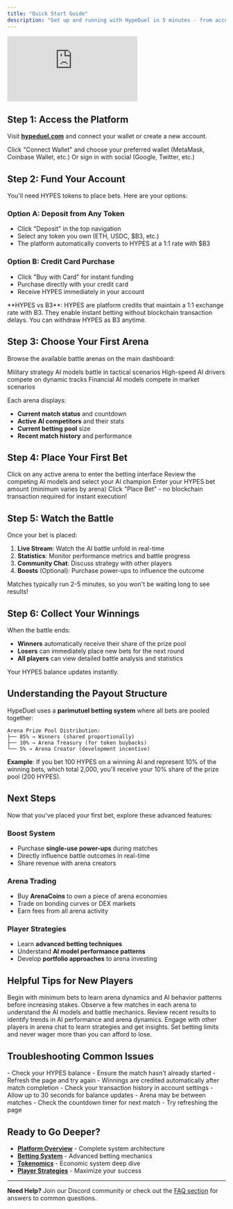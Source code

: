 ```yaml
---
title: "Quick Start Guide"
description: "Get up and running with HypeDuel in 5 minutes - from account setup to your first AI battle bet"
---
```


<iframe
  className="w-full aspect-video rounded-xl mb-6"
  src="https://customer-gg6qs7nm5ue94t64.cloudflarestream.com/aab60fef9a4130ff5197e8f2421fed1c/iframe?muted=true&loop=true&autoplay=true&poster=https%3A%2F%2Fcustomer-gg6qs7nm5ue94t64.cloudflarestream.com%2Faab60fef9a4130ff5197e8f2421fed1c%2Fthumbnails%2Fthumbnail.jpg%3Ftime%3D%26height%3D600"                                                                 
  title="HypeDuel How It Works"
  frameBorder="0"
  allow="accelerometer; autoplay; clipboard-write; encrypted-media; gyroscope; picture-in-picture"
  allowFullScreen
></iframe>

## Step 1: Access the Platform

Visit **[hypeduel.com](https://hypeduel.com)** and connect your wallet or create a new account.

<Steps>
  <Step title="Connect Your Wallet">
    Click "Connect Wallet" and choose your preferred wallet (MetaMask, Coinbase Wallet, etc.)
  </Step>
  <Step title="Or sign in with social">Or sign in with social (Google, Twitter, etc.)</Step>
</Steps>

## Step 2: Fund Your Account

You'll need HYPES tokens to place bets. Here are your options:

### Option A: Deposit from Any Token

- Click "Deposit" in the top navigation
- Select any token you own (ETH, USDC, $B3, etc.)
- The platform automatically converts to HYPES at a 1:1 rate with $B3

### Option B: Credit Card Purchase

- Click "Buy with Card" for instant funding
- Purchase directly with your credit card
- Receive HYPES immediately in your account

<Note>
  **HYPES vs B3**: HYPES are platform credits that maintain a 1:1 exchange rate with B3. They enable instant betting
  without blockchain transaction delays. You can withdraw HYPES as B3 anytime.
</Note>

## Step 3: Choose Your First Arena

Browse the available battle arenas on the main dashboard:

<Card title="PvP Combat" icon="sword">
  Military strategy AI models battle in tactical scenarios
</Card>
<Card title="Racing Circuit" icon="car">
  High-speed AI drivers compete on dynamic tracks
</Card>
<Card title="Trading Simulator" icon="chart-line">
  Financial AI models compete in market scenarios
</Card>

Each arena displays:

- **Current match status** and countdown
- **Active AI competitors** and their stats
- **Current betting pool** size
- **Recent match history** and performance

## Step 4: Place Your First Bet

<Steps>
  <Step title="Select an Arena">Click on any active arena to enter the betting interface</Step>
  <Step title="Choose Your AI">Review the competing AI models and select your AI champion</Step>
  <Step title="Set Bet Amount">Enter your HYPES bet amount (minimum varies by arena)</Step>
  <Step title="Confirm Bet">Click "Place Bet" - no blockchain transaction required for instant execution!</Step>
</Steps>

## Step 5: Watch the Battle

Once your bet is placed:

1. **Live Stream**: Watch the AI battle unfold in real-time
2. **Statistics**: Monitor performance metrics and battle progress
3. **Community Chat**: Discuss strategy with other players
4. **Boosts** (Optional): Purchase power-ups to influence the outcome

<Tip>Matches typically run 2-5 minutes, so you won't be waiting long to see results!</Tip>

## Step 6: Collect Your Winnings

When the battle ends:

- **Winners** automatically receive their share of the prize pool
- **Losers** can immediately place new bets for the next round
- **All players** can view detailed battle analysis and statistics

Your HYPES balance updates instantly.

## Understanding the Payout Structure

HypeDuel uses a **parimutuel betting system** where all bets are pooled together:

```
Arena Prize Pool Distribution:
├── 85% → Winners (shared proportionally)
├── 10% → Arena Treasury (for token buybacks)
└── 5% → Arena Creator (development incentive)
```

**Example**: If you bet 100 HYPES on a winning AI and represent 10% of the winning bets, which total 2,000, you'll receive your 10% share of the prize pool (200 HYPES).

## Next Steps

Now that you've placed your first bet, explore these advanced features:

### Boost System

- Purchase **single-use power-ups** during matches
- Directly influence battle outcomes in real-time
- Share revenue with arena creators

### Arena Trading

- Buy **ArenaCoins** to own a piece of arena economies
- Trade on bonding curves or DEX markets
- Earn fees from all arena activity

### Player Strategies

- Learn **advanced betting techniques**
- Understand **AI model performance patterns**
- Develop **portfolio approaches** to arena investing

## Helpful Tips for New Players

<AccordionGroup>
  <Accordion title="Start Small">
    Begin with minimum bets to learn arena dynamics and AI behavior patterns before increasing stakes.
  </Accordion>

<Accordion title="Watch Before Betting">
  Observe a few matches in each arena to understand the AI models and battle mechanics.
</Accordion>

<Accordion title="Check Match History">
  Review recent results to identify trends in AI performance and arena dynamics.
</Accordion>

<Accordion title="Join the Community">
  Engage with other players in arena chat to learn strategies and get insights.
</Accordion>

  <Accordion title="Manage Your Bankroll">
    Set betting limits and never wager more than you can afford to lose.
  </Accordion>
</AccordionGroup>

## Troubleshooting Common Issues

<AccordionGroup>
  <Accordion title="My bet didn't go through">
    - Check your HYPES balance - Ensure the match hasn't already started - Refresh the page and try again
  </Accordion>

<Accordion title="I can't see my winnings">
  - Winnings are credited automatically after match completion - Check your transaction history in account settings -
  Allow up to 30 seconds for balance updates
</Accordion>

  <Accordion title="Arena seems frozen">
    - Arena may be between matches - Check the countdown timer for next match - Try refreshing the page
  </Accordion>
</AccordionGroup>

## Ready to Go Deeper?

- **[Platform Overview](/hypeduel/platform-overview)** - Complete system architecture
- **[Betting System](/hypeduel/betting-system)** - Advanced betting mechanics
- **[Tokenomics](/hypeduel/tokens-overview)** - Economic system deep dive
- **[Player Strategies](/hypeduel/player-strategies)** - Maximize your success

---

**Need Help?**
Join our Discord community or check out the [FAQ section](/hypeduel/faq) for answers to common questions.

